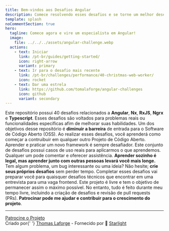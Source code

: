 ```yaml
---
title: Bem-vindos aos Desafios Angular
description: Comece resolvendo esses desafios e se torne um melhor desenvolvedor frontend Angular.
template: splash
noCommentSection: true
hero:
  tagline: Comece agora e vire um especialista em Angular!
  image:
    file: ../../../assets/angular-challenge.webp
  actions:
    - text: Iniciar
      link: /pt-br/guides/getting-started/
      icon: right-arrow
      variant: primary
    - text: Ir para o desafio mais recente
      link: /pt-br/challenges/performance/40-christmas-web-worker/
      icon: rocket
    - text: Dar uma estrela
      link: https://github.com/tomalaforge/angular-challenges
      icon: github
      variant: secondary
---
```



<CardGrid>
  <Card title="40 Desafios">
    Este repositório possui 40 desafios relacionados a <b>Angular</b>, <b>Nx</b>, <b>RxJS</b>,
    <b>Ngrx</b> e <b>Typescript</b>.
    Esses desafios são voltados para problemas reais ou funcionalidades específicas afim de
    melhorar suas habilidades.
  </Card>

  <Card title="Torne-se um contribuidor OSS">
    Um dos objetivos desse repositório é <b>diminuir a barreira</b> de entrada para o Software de
    Código Aberto (OSS). Ao realizar esses desafios, você aprenderá como começar a contruibuir em
    qualquer outro Projeto de Código Aberto.
  </Card>

  <Card title="Aprenda junto com os outros">
    Aprender e praticar um novo framework é sempre desafiador. Este conjunto de desafios
    possui casos de uso reais para aplicarmos o que aprendemos. Qualquer um pode comentar e
    oferecer assistência.
    <b>
      Aprender sozinho é legal, mas aprender junto com outras pessoas levará você mais longe.
    </b>
  </Card>

  <Card title="Contribua">
    Tem algum problema, um bug interessante ou uma ideia? Não hesite;
    <b>crie seus próprios desafios</b> sem perder tempo.
  </Card>

  <Card title="Prepare-se para entrevistas">
    Completar esses desafios vai preparar você para quaisquer desafios técnicos que encontrar em
    uma entrevista para uma vaga frontend.
  </Card>

  <Card title="Patrocínio">
    Este projeto é livre e tem o objetivo de permanecer assim o máximo possível. No entanto,
    tudo é feito durante meu tempo livre, incluindo a criação de desafios e revisão de pull requests (PRs).
    <b>Patrocinar pode me ajudar e contribuir para o crescimento do projeto</b>.
  </Card>
</CardGrid>

---

<div class="article-footer">
  <a href="https://github.com/sponsors/tomalaforge" alt="Sponsor link">
    <MyIcon name="fillHeart" size="1.2rem" color="white" />
    Patrocine o Projeto
  </a>
</div>

<div class="main-page-footer">
  Criado por{' '}
  <a href="https://github.com/tomalaforge?tab=repositories">Thomas Laforge</a> -
  Fornecido por 🌟 <a href="https://starlight.astro.build/">Starlight</a>
</div>
